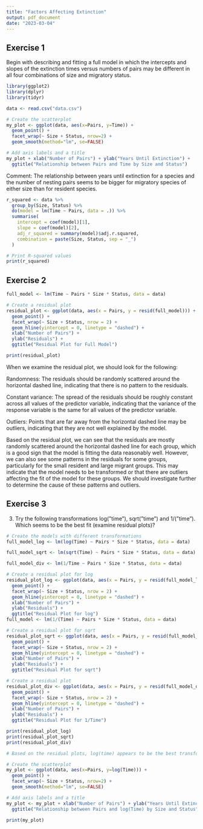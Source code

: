 ```yaml
---
title: "Factors Affecting Extinction"
output: pdf_document
date: "2023-03-04"
---
```


## Exercise 1
Begin with describing and fitting a full model in which the intercepts and
slopes of the extinction times versus numbers of pairs may be different in all
four combinations of size and migratory status.

```r
library(ggplot2)
library(dplyr)
library(tidyr)

data <- read.csv("data.csv")

# Create the scatterplot
my_plot <- ggplot(data, aes(x=Pairs, y=Time)) +
  geom_point() +
  facet_wrap(~ Size + Status, nrow=2) +
  geom_smooth(method="lm", se=FALSE)

# Add axis labels and a title
my_plot + xlab("Number of Pairs") + ylab("Years Until Extinction") +
  ggtitle("Relationship between Pairs and Time by Size and Status")
```
Comment: The relationship between years until extinction for a species
and the number of nesting pairs seems to be bigger for migratory species of 
either size than for resident species.

```r
r_squared <- data %>% 
  group_by(Size, Status) %>% 
  do(model = lm(Time ~ Pairs, data = .)) %>% 
  summarise(
    intercept = coef(model)[1],
    slope = coef(model)[2],
    adj_r_squared = summary(model)$adj.r.squared,
    combination = paste(Size, Status, sep = "_")
  )

# Print R-squared values
print(r_squared)
```

## Exercise 2

```r
full_model <- lm(Time ~ Pairs * Size * Status, data = data)

# Create a residual plot
residual_plot <- ggplot(data, aes(x = Pairs, y = resid(full_model))) +
  geom_point() +
  facet_wrap(~ Size + Status, nrow = 2) +
  geom_hline(yintercept = 0, linetype = "dashed") +
  xlab("Number of Pairs") +
  ylab("Residuals") +
  ggtitle("Residual Plot for Full Model")

print(residual_plot)

```
When we examine the residual plot, we should look for the following:

Randomness: The residuals should be randomly scattered around the horizontal dashed line, indicating that there is no pattern to the residuals.

Constant variance: The spread of the residuals should be roughly constant across all values of the predictor variable, indicating that the variance of the response variable is the same for all values of the predictor variable.

Outliers: Points that are far away from the horizontal dashed line may be outliers, indicating that they are not well explained by the model.

Based on the residual plot, we can see that the residuals are mostly randomly scattered around the horizontal dashed line for each group, which is a good sign that the model is fitting the data reasonably well. However, we can also see some patterns in the residuals for some groups, particularly for the small resident and large migrant groups. This may indicate that the model needs to be transformed or that there are outliers affecting the fit of the model for these groups. We should investigate further to determine the cause of these patterns and outliers.

## Exercise 3
3. Try the following transformations log(”time”), sqrt(”time”) and 1/(”time”).
Which seems to be the best fit (examine residual plots)?

```r
# Create the models with different transformations
full_model_log <- lm(log(Time) ~ Pairs * Size * Status, data = data)

full_model_sqrt <- lm(sqrt(Time) ~ Pairs * Size * Status, data = data)

full_model_div <- lm(1/Time ~ Pairs * Size * Status, data = data)

# Create a residual plot for log
residual_plot_log <- ggplot(data, aes(x = Pairs, y = resid(full_model_log))) +
  geom_point() +
  facet_wrap(~ Size + Status, nrow = 2) +
  geom_hline(yintercept = 0, linetype = "dashed") +
  xlab("Number of Pairs") +
  ylab("Residuals") +
  ggtitle("Residual Plot for log")
full_model <- lm(1/(Time) ~ Pairs * Size * Status, data = data)

# Create a residual plot for sqrt
residual_plot_sqrt <- ggplot(data, aes(x = Pairs, y = resid(full_model_sqrt))) +
  geom_point() +
  facet_wrap(~ Size + Status, nrow = 2) +
  geom_hline(yintercept = 0, linetype = "dashed") +
  xlab("Number of Pairs") +
  ylab("Residuals") +
  ggtitle("Residual Plot for sqrt")

# Create a residual plot
residual_plot_div <- ggplot(data, aes(x = Pairs, y = resid(full_model_div))) +
  geom_point() +
  facet_wrap(~ Size + Status, nrow = 2) +
  geom_hline(yintercept = 0, linetype = "dashed") +
  xlab("Number of Pairs") +
  ylab("Residuals") +
  ggtitle("Residual Plot for 1/Time")

print(residual_plot_log)
print(residual_plot_sqrt)
print(residual_plot_div)

# Based on the residual plots, log(time) appears to be the best transformation

# Create the scatterplot
my_plot <- ggplot(data, aes(x=Pairs, y=log(Time))) +
  geom_point() +
  facet_wrap(~ Size + Status, nrow=2) +
  geom_smooth(method="lm", se=FALSE)

# Add axis labels and a title
my_plot <- my_plot + xlab("Number of Pairs") + ylab("Years Until Extinction") +
  ggtitle("Relationship between Pairs and log(Time) by Size and Status")

print(my_plot)
```




